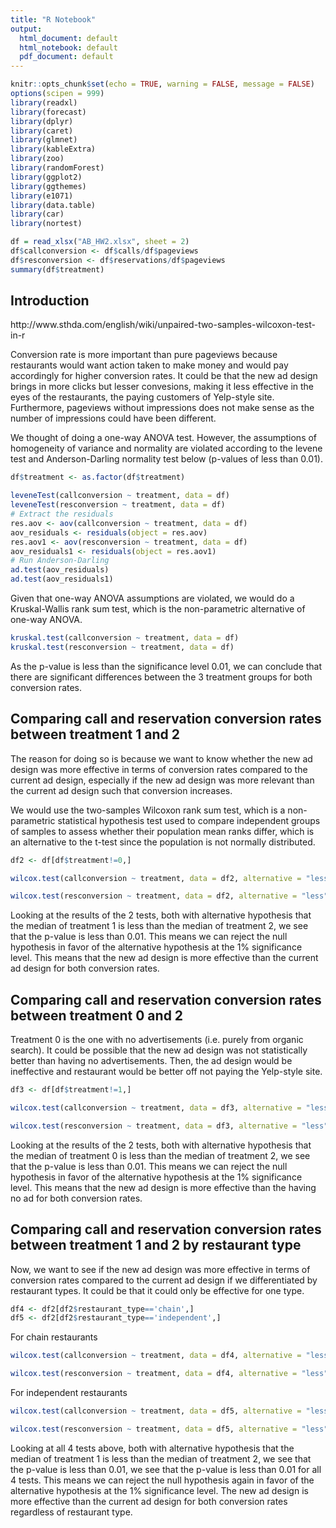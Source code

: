 ```yaml
---
title: "R Notebook"
output:
  html_document: default
  html_notebook: default
  pdf_document: default
---
```


```r
knitr::opts_chunk$set(echo = TRUE, warning = FALSE, message = FALSE)
options(scipen = 999)
library(readxl)
library(forecast)
library(dplyr)
library(caret)
library(glmnet)
library(kableExtra)
library(zoo)
library(randomForest)
library(ggplot2)
library(ggthemes)
library(e1071)
library(data.table)
library(car)
library(nortest)
```

```r
df = read_xlsx("AB_HW2.xlsx", sheet = 2)
df$callconversion <- df$calls/df$pageviews
df$resconversion <- df$reservations/df$pageviews
summary(df$treatment)
```

## Introduction
http://www.sthda.com/english/wiki/unpaired-two-samples-wilcoxon-test-in-r

Conversion rate is more important than pure pageviews because restaurants would want action taken to make money and would pay accordingly for higher conversion rates. It could be that the new ad design brings in more clicks but lesser convesions, making it less effective in the eyes of the restaurants, the paying customers of Yelp-style site. Furthermore, pageviews without impressions does not make sense as the number of impressions could have been different. 

We thought of doing a one-way ANOVA test. However, the assumptions of homogeneity of variance and normality are violated according to the levene test and Anderson-Darling normality test below (p-values of less than 0.01).

```r
df$treatment <- as.factor(df$treatment)
```


```r
leveneTest(callconversion ~ treatment, data = df)
leveneTest(resconversion ~ treatment, data = df)
# Extract the residuals
res.aov <- aov(callconversion ~ treatment, data = df)
aov_residuals <- residuals(object = res.aov)
res.aov1 <- aov(resconversion ~ treatment, data = df)
aov_residuals1 <- residuals(object = res.aov1)
# Run Anderson-Darling
ad.test(aov_residuals)
ad.test(aov_residuals1)
```

Given that one-way ANOVA assumptions are violated, we would do a Kruskal-Wallis rank sum test, which is the non-parametric alternative of one-way ANOVA.
```r
kruskal.test(callconversion ~ treatment, data = df)
kruskal.test(resconversion ~ treatment, data = df)
```
As the p-value is less than the significance level 0.01, we can conclude that there are significant differences between the 3 treatment groups for both conversion rates.

## Comparing call and reservation conversion rates between treatment 1 and 2

The reason for doing so is because we want to know whether the new ad design was more effective in terms of conversion rates compared to the current ad design, especially if the new ad design was more relevant than the current ad design such that conversion increases.

We would use the two-samples Wilcoxon rank sum test, which is a non-parametric statistical hypothesis test used to compare independent groups of samples to assess whether their population mean ranks differ, which is an alternative to the t-test since the population is not normally distributed.

```r
df2 <- df[df$treatment!=0,]
```


```r
wilcox.test(callconversion ~ treatment, data = df2, alternative = "less")

wilcox.test(resconversion ~ treatment, data = df2, alternative = "less")
```

Looking at the results of the 2 tests, both with alternative hypothesis that the median of treatment 1 is less than the median of treatment 2, we see that the p-value is less than 0.01. This means we can reject the null hypothesis in favor of the alternative hypothesis at the 1% significance level. This means that the new ad design is more effective than the current ad design for both conversion rates.


## Comparing call and reservation conversion rates between treatment 0 and 2

Treatment 0 is the one with no advertisements (i.e. purely from organic search). It could be possible that the new ad design was not statistically better than having no advertisements. Then, the ad design would be ineffective and restaurant would be better off not paying the Yelp-style site.

```r
df3 <- df[df$treatment!=1,]

wilcox.test(callconversion ~ treatment, data = df3, alternative = "less")

wilcox.test(resconversion ~ treatment, data = df3, alternative = "less")
```
Looking at the results of the 2 tests, both with alternative hypothesis that the median of treatment 0 is less than the median of treatment 2, we see that the p-value is less than 0.01. This means we can reject the null hypothesis in favor of the alternative hypothesis at the 1% significance level. This means that the new ad design is more effective than the having no ad for both conversion rates.

## Comparing call and reservation conversion rates between treatment 1 and 2 by restaurant type

Now, we want to see if the new ad design was more effective in terms of conversion rates compared to the current ad design if we differentiated by restaurant types. It could be that it could only be effective for one type.

```r
df4 <- df2[df2$restaurant_type=='chain',]
df5 <- df2[df2$restaurant_type=='independent',]
```

For chain restaurants
```r
wilcox.test(callconversion ~ treatment, data = df4, alternative = "less")

wilcox.test(resconversion ~ treatment, data = df4, alternative = "less")
```

For independent restaurants
```r
wilcox.test(callconversion ~ treatment, data = df5, alternative = "less")

wilcox.test(resconversion ~ treatment, data = df5, alternative = "less")
```
Looking at all 4 tests above, both with alternative hypothesis that the median of treatment 1 is less than the median of treatment 2, we see that the p-value is less than 0.01, we see that the p-value is less than 0.01 for all 4 tests. This means we can reject the null hypothesis again in favor of the alternative hypothesis at the 1% significance level. The new ad design is more effective than the current ad design for both conversion rates regardless of restaurant type.


